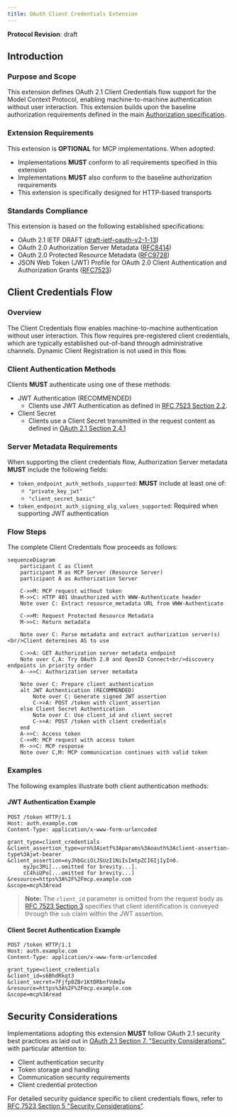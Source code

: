 ```yaml
---
title: OAuth Client Credentials Extension
---
```


<div id="enable-section-numbers" />

<Info>**Protocol Revision**: draft</Info>

## Introduction

### Purpose and Scope

This extension defines OAuth 2.1 Client Credentials flow support for the Model
Context Protocol, enabling machine-to-machine authentication without user
interaction. This extension builds upon the baseline authorization requirements
defined in the main [Authorization specification](../basic/authorization.mdx).

### Extension Requirements

This extension is **OPTIONAL** for MCP implementations. When adopted:

- Implementations **MUST** conform to all requirements specified in this
  extension
- Implementations **MUST** also conform to the baseline authorization
  requirements
- This extension is specifically designed for HTTP-based transports

### Standards Compliance

This extension is based on the following established specifications:

- OAuth 2.1 IETF DRAFT
  ([draft-ietf-oauth-v2-1-13](https://datatracker.ietf.org/doc/html/draft-ietf-oauth-v2-1-13))
- OAuth 2.0 Authorization Server Metadata
  ([RFC8414](https://datatracker.ietf.org/doc/html/rfc8414))
- OAuth 2.0 Protected Resource Metadata
  ([RFC9728](https://datatracker.ietf.org/doc/html/rfc9728))
- JSON Web Token (JWT) Profile for OAuth 2.0 Client Authentication and
  Authorization Grants
  ([RFC7523](https://datatracker.ietf.org/doc/html/rfc7523))

## Client Credentials Flow

### Overview

The Client Credentials flow enables machine-to-machine authentication without
user interaction. This flow requires pre-registered client credentials, which
are typically established out-of-band through administrative channels. Dynamic
Client Registration is not used in this flow.

### Client Authentication Methods

Clients **MUST** authenticate using one of these methods:

- JWT Authentication (RECOMMENDED)
  - Clients use JWT Authentication as defined in
    [RFC 7523 Section 2.2](https://datatracker.ietf.org/doc/html/rfc7523#section-2.2).
- Client Secret
  - Clients use a Client Secret transmitted in the request content as defined
    in
    [OAuth 2.1 Section 2.4.1](https://www.ietf.org/archive/id/draft-ietf-oauth-v2-1-13.html#name-client-secret)

### Server Metadata Requirements

When supporting the client credentials flow, Authorization Server metadata
**MUST** include the following fields:

- `token_endpoint_auth_methods_supported`: **MUST** include at least one of:
  - `"private_key_jwt"`
  - `"client_secret_basic"`
- `token_endpoint_auth_signing_alg_values_supported`: Required when supporting
  JWT authentication

### Flow Steps

The complete Client Credentials flow proceeds as follows:

```mermaid
sequenceDiagram
    participant C as Client
    participant M as MCP Server (Resource Server)
    participant A as Authorization Server

    C->>M: MCP request without token
    M->>C: HTTP 401 Unauthorized with WWW-Authenticate header
    Note over C: Extract resource_metadata URL from WWW-Authenticate

    C->>M: Request Protected Resource Metadata
    M->>C: Return metadata

    Note over C: Parse metadata and extract authorization server(s)<br/>Client determines AS to use

    C->>A: GET Authorization server metadata endpoint
    Note over C,A: Try OAuth 2.0 and OpenID Connect<br/>discovery endpoints in priority order
    A-->>C: Authorization server metadata

    Note over C: Prepare client authentication
    alt JWT Authentication (RECOMMENDED)
        Note over C: Generate signed JWT assertion
        C->>A: POST /token with client_assertion
    else Client Secret Authentication
        Note over C: Use client_id and client_secret
        C->>A: POST /token with client credentials
    end
    A->>C: Access token
    C->>M: MCP request with access token
    M-->>C: MCP response
    Note over C,M: MCP communication continues with valid token
```

### Examples

The following examples illustrate both client authentication methods:

#### JWT Authentication Example

```
POST /token HTTP/1.1
Host: auth.example.com
Content-Type: application/x-www-form-urlencoded

grant_type=client_credentials
&client_assertion_type=urn%3Aietf%3Aparams%3Aoauth%3Aclient-assertion-type%3Ajwt-bearer
&client_assertion=eyJhbGciOiJSUzI1NiIsImtpZCI6IjIyIn0.
     eyJpc3Mi[...omitted for brevity...].
     cC4hiUPo[...omitted for brevity...]
&resource=https%3A%2F%2Fmcp.example.com
&scope=mcp%3Aread
```

> **Note:** The `client_id` parameter is omitted from the request body as
> [RFC 7523 Section 3](https://datatracker.ietf.org/doc/html/rfc7523#section-3)
> specifies that client identification is conveyed through the `sub` claim
> within the JWT assertion.

#### Client Secret Authentication Example

```
POST /token HTTP/1.1
Host: auth.example.com
Content-Type: application/x-www-form-urlencoded

grant_type=client_credentials
&client_id=s6BhdRkqt3
&client_secret=7Fjfp0ZBr1KtDRbnfVdmIw
&resource=https%3A%2F%2Fmcp.example.com
&scope=mcp%3Aread
```

## Security Considerations

Implementations adopting this extension **MUST** follow OAuth 2.1 security best
practices as laid out in
[OAuth 2.1 Section 7. "Security Considerations"](https://datatracker.ietf.org/doc/html/draft-ietf-oauth-v2-1-13#name-security-considerations),
with particular attention to:

- Client authentication security
- Token storage and handling
- Communication security requirements
- Client credential protection

For detailed security guidance specific to client credentials flows, refer to
[RFC 7523 Section 5 "Security Considerations"](https://datatracker.ietf.org/doc/html/rfc7523#section-5).
